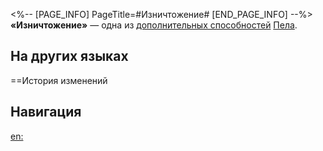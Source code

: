 <%-- [PAGE_INFO]
PageTitle=#Изничтожение#
[END_PAGE_INFO] --%>
{{Навык Инфобокс
|Название         = Изничтожение
|Изображение      = След Изничтожение.png
|Персонаж         = Пела
|Тип              = Доп. способность
|Возвышение       = 6
|Длительность     = 
|Описание         = Использование навыка для снятия {{Доп эффект|усилений}} повышает урон следующей атаки на 20%.
|Свойство1        = 
|Масштабирование1 = 
}}
'''«Изничтожение»''' — одна из [[дополнительная способность|дополнительных способностей]] [[Пела]].

==На других языках==
{{На других языках
|en   = Wipe Out
|zhs  = 追歼
|zht  = 追殲
|ja   = {{Rubi|追撃殲滅|ついげきせんめつ}}
|ko   = 추격 토벌
|es   = Barrido
|fr   = Anéantissement
|ru   = Изничтожение
|th   = Wipe Out
|vi   = Truy Kích Và Tiêu Diệt
|de   = Auslöschung
|id   = Wipe Out
|pt   = Exterminar
}}

==История изменений
{{История изменений|3.5}}

==Навигация==
{{Навык Навбокс|Пела}}

[[en:]]